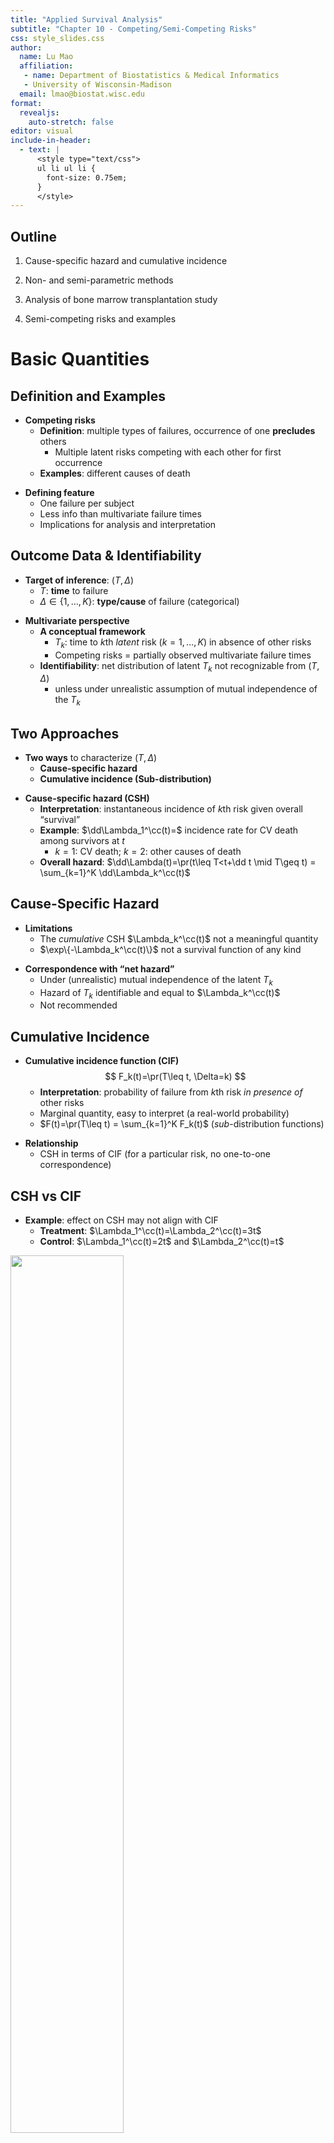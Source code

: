 ```yaml
---
title: "Applied Survival Analysis"
subtitle: "Chapter 10 - Competing/Semi-Competing Risks"
css: style_slides.css
author:
  name: Lu Mao
  affiliation: 
   - name: Department of Biostatistics & Medical Informatics
   - University of Wisconsin-Madison
  email: lmao@biostat.wisc.edu
format: 
  revealjs:
    auto-stretch: false
editor: visual
include-in-header:
  - text: |
      <style type="text/css">
      ul li ul li {
        font-size: 0.75em;
      }
      </style>
---
```


## Outline

::: incremental
1.  Cause-specific hazard and cumulative incidence

2.  Non- and semi-parametric methods

3.  Analysis of bone marrow transplantation study

4.  Semi-competing risks and examples
:::

$$\newcommand{\d}{{\rm d}}$$ $$\newcommand{\T}{{\rm T}}$$ $$\newcommand{\dd}{{\rm d}}$$ $$\newcommand{\cc}{{\rm c}}$$ $$\newcommand{\pr}{{\rm pr}}$$ $$\newcommand{\var}{{\rm var}}$$ $$\newcommand{\se}{{\rm se}}$$ $$\newcommand{\indep}{\perp \!\!\! \perp}$$ $$\newcommand{\Pn}{n^{-1}\sum_{i=1}^n}$$

# Basic Quantities

## Definition and Examples

::: fragment
-   **Competing risks**
    -   **Definition**: multiple types of failures, occurrence of one **precludes** others
        -   Multiple latent risks competing with each other for first occurrence
    -   **Examples**: different causes of death
:::

::: fragment
-   **Defining feature**
    -   One failure per subject
    -   Less info than multivariate failure times
    -   Implications for analysis and interpretation
:::

## Outcome Data & Identifiability

::: fragment
-   **Target of inference**: $(T, \Delta)$
    -   $T$: **time** to failure
    -   $\Delta \in \{1, \ldots, K\}$: **type/cause** of failure (categorical)
:::

::: fragment
-   **Multivariate perspective**
    -   **A conceptual framework** \begin{equation}\label{eq:cmpr:mult}
        T=\min(T_1,\ldots, T_K) \hspace{1mm}\mbox{ and } \hspace{1mm}\Delta=\arg\min_{k=1,\ldots, K} T_k
        \end{equation}
        -   $T_k$: time to $k$th *latent* risk $(k=1,\ldots, K)$ in absence of other risks
        -   Competing risks $=$ partially observed multivariate failure times
    -   **Identifiability**: net distribution of latent $T_k$ not recognizable from $(T, \Delta)$
        -   unless under unrealistic assumption of mutual independence of the $T_k$
:::

## Two Approaches

::: fragment
-   **Two ways** to characterize $(T, \Delta)$
    -   **Cause-specific hazard**
    -   **Cumulative incidence (Sub-distribution)**
:::

::: fragment
-   **Cause-specific hazard (CSH)** \begin{equation}\label{eq:cmpr:cs_hazard}
        \dd\Lambda_k^\cc(t)=\pr(t\leq T<t+\dd t, \Delta=k\mid T\geq t)
        \end{equation}
    -   **Interpretation**: instantaneous incidence of $k$th risk given overall "survival"
    -   **Example**: $\dd\Lambda_1^\cc(t)=$ incidence rate for CV death among survivors at $t$
        -   $k =1$: CV death; $k =2$: other causes of death
    -   **Overall hazard**: $\dd\Lambda(t)=\pr(t\leq T<t+\dd t \mid T\geq t) = \sum_{k=1}^K \dd\Lambda_k^\cc(t)$
:::

## Cause-Specific Hazard

::: fragment
-   **Limitations**
    -   The *cumulative* CSH $\Lambda_k^\cc(t)$ not a meaningful quantity
    -   $\exp\{-\Lambda_k^\cc(t)\}$ not a survival function of any kind
:::

::: fragment
-   **Correspondence with "net hazard"**
    -   Under (unrealistic) mutual independence of the latent $T_k$
    -   Hazard of $T_k$ identifiable and equal to $\Lambda_k^\cc(t)$
    -   Not recommended
:::

## Cumulative Incidence

::: fragment
-   **Cumulative incidence function (CIF)** $$
        F_k(t)=\pr(T\leq t, \Delta=k)
        $$
    -   **Interpretation**: probability of failure from $k$th risk *in presence of* other risks
    -   Marginal quantity, easy to interpret (a real-world probability)
    -   $F(t)=\pr(T\leq t) = \sum_{k=1}^K F_k(t)$ (*sub*-distribution functions)
:::

::: fragment
-   **Relationship**
    -   CSH in terms of CIF (for a particular risk, no one-to-one correspondence) \begin{equation}\label{eq:cmpr:correspond}
        \dd\Lambda_k^\cc(t)=\frac{\dd F_k(t)}{1-\sum_{l=1}^K F_l(t-)}
        \end{equation}
:::

## CSH vs CIF

::: fragment
-   **Example**: effect on CSH may not align with CIF
    -   **Treatment**: $\Lambda_1^\cc(t)=\Lambda_2^\cc(t)=3t$
    -   **Control**: $\Lambda_1^\cc(t)=2t$ and $\Lambda_2^\cc(t)=t$
:::

::: fragment
![](images/cmpr_compare.png){fig-align="center" width="60%"}
:::

## Comparison of Functions

-   **CSH vs net hazard vs CIF**

![](images/cmpr_functions.png){fig-align="center" width="90%"}

# Methods for Competing Risks

## Observed Data

::: incremental
-   **A random** $n$-sample $$(X_i, \delta_i, Z_i), \,\,\, i=1,\ldots, n$$
    -   $X=T\wedge C$
    -   $\delta=\Delta I(T\leq C)$ (0: censored; $k$: observed $k$th risk, $k=1,\ldots, K$)
    -   $C$: independent censoring time
    -   $Z$: covariates
    -   $N_{ki}(t)=I(X_i\leq t, \delta_i=k)$: *Observed* counting process for $k$th risk
:::

## Cause-Specific Hazard Models (I)

::: fragment
-   **Proportional cause-specific hazards** \begin{equation}\label{eq:cmpr:ph_csh}
    \pr(t\leq T<t+\dd t, \Delta=k\mid T\geq t, Z)=\exp(\beta_k^\T Z)\dd\Lambda_{k0}(t)
    \end{equation}
    -   A model on "survivors" (those who have not failed from any risk)
    -   $\beta_k$: log-hazard ratios for $k$th risk in survivors
:::

::: fragment
-   **Estimation**
    -   **Partial likelihood score** for $k$th risk $$
          U_{nk}(\beta_k)=\Pn\int_0^\infty\left\{Z_i-\frac{\sum_{j=1}^n I(X_j\geq t)Z_j\exp(\beta_k^\T Z_j)}{\sum_{j=1}^n I(X_j\geq t)\exp(\beta_k^\T Z_j)}\right\}\dd N_{ki}(t)
        $$
        -   Essentially treating non-$k$ risks as censoring
        -   Easy to implement in `survival::coxph()` (`status == k`)
:::

## Cause-Specific Hazard Models (II)

::: fragment
-   **Under (unrealistic) independence of the latent** $T_k$
    -   Proportional cause-specific hazards $\Longleftrightarrow$ proportional net hazards
    -   Frailty to relax independence
    -   Not recommended
        -   Non-identifiability
        -   Non-interpretability
:::

::: fragment
-   **Log-rank test**
    -   Risk-specific log-rank statisic with other risks treated as censoring
    -   "Kaplan-Meier" doesn't work $\to$ estimand $\exp\{-\Lambda_k^\cc(t)\}$ is non-quantity
    -   Competing-risks equivalent of KM is Gray (1988) estimator of $F_k(t)$
:::

## CIF: Nonparametric Estimation

::: fragment
-   **Decomposition of** $F_k(t)$ \begin{equation*}
        \dd F_k(t)=S(t-)\dd\Lambda_k^\cc(t)
    \end{equation*}

    -   $S(t-)=\pr(T\geq t)$: By KM estimator $\hat S(t-)$ for overall failure

    -   $\dd\Lambda_k^\cc(t)$: By Nelsen-Aalen estimator (non-$k$ risks as censoring) $$
          \dd\hat\Lambda_k^\cc(t)=\frac{\sum_{i=1}^n\dd N_{ki}(t)}{\sum_{i=1}^n I(X_i\geq t)}
          $$
:::

::: fragment
-   **Gray estimator** \begin{equation*}
        \hat F_k(t)=\int_0^t \hat S(u-)\dd\hat \Lambda_k^\cc(u)
    \end{equation*}
:::

## CIF: Sub-Distribution Hazard

::: incremental
-   **Sub-distribution hazard (SDH)** \begin{equation}\label{eq:cmpr:sdh}
        \dd\Lambda_k(t)=\pr(t\leq T_k^*<t+\dd t\mid T_k^*\geq t)
        \end{equation}
    -   Time to $k$th risk *in presence of* other risks $$
        T_k^*=T\cdot I(\Delta=k)+\infty\cdot I(\Delta\neq k)
        $$
        -   $F_k(t)=\pr(T_k^*\leq t)$
    -   **Interpretation**: incidence of $k$th risk given not failing from it
    -   Easier to work with hazard-like functions (unbounded)
    -   **Correspondence with CIF** \begin{equation}\label{eq:cmpr:subdist}
        F_k(t)=1-\exp\{-\Lambda_k(t)\}
        \end{equation}
    -   **Model/test on SDH** $\Longleftrightarrow$ Model/test on CIF
:::

## CIF: Gray's Test

::: fragment
-   **Discrete version** ($k$th risk) $$
    \dd\Lambda_k(t)=\frac{\dd F_k(t)}{1-F_k(t-)}
    $$
:::

::: fragment
-   **Log-rank-type test**
    -   Testing $H_0: F_{k1}(t)=F_{k0}(t)$ \begin{equation}\label{eq:cmpr:gray_tests}
        \int_0^\infty W_k(t)\big\{\dd\hat\Lambda_{k1}(t)-\dd\hat\Lambda_{k0}(t)\big\}
        \end{equation}
    -   $\hat\Lambda_{ka}(t)$: Gray's CIF plug-in estimator for SDH in group $a$ $(a=1, 0)$
    -   $W_k(t)$: Weight function
    -   **Extensions**: multi-group, stratification, etc.
:::

## CIF: Fine-Gray Regression

::: fragment
-   **Proportional sub-distribution hazards** (Fine and Gray, 1999) \begin{equation}\label{eq:cmpr:fg}
     \pr(t\leq T_k^*<t+\dd t\mid T_k^*\geq t, Z)=\exp(\beta_k^\T Z)\dd\Lambda_{k0}(t)
      \end{equation}
    -   $\beta_k$: **log-hazard ratios** for $k$th risk in entire population (under other risks)
    -   **Estimation and inference**: partial-likelihood score with IPCW to address dependent censoring by other risks
:::

::: fragment
-   **Target populations**
    -   **Cause-specific hazard**: survivors
    -   **Sub-distribution hazard**: all, including those who have failed from other causes
:::

## Software: `cmprk::cuminc()`

:::: fragment
-   **Basic syntax for Gray's estimator & test**

::: big-code
```r
#| eval: false
#| echo: true
obj <- cuminc(ftime, fstatus, group, strata, rho = 0)
```
:::

-   **Input**
    -   `(ftime, fstatus)`: $(X, \delta)$
    -   `group`: group variable (optional); `strata`: strata variable (optional)
    -   `rho`: $\rho$ in weight $W_k(t)=\{1 - \hat F_k(t)\}^\rho$ (HF $G^\rho$ family)
-   **Output**: a list
    -   `obj$Tests`: tests results on each risk
    -   `obj$"a k"`: CIF estimates for $k$th risk in group $a$
        -   `time`: $t$; `est`: $\hat F_k(t)$; `var`: $\hat\var\{\hat F_k(t)\}$
::::

## Software: `cmprk::crr()` (I)

:::: fragment
-   **Basic syntax for Fine-Gray model**

::: big-code
```r
#| eval: false
#| echo: true
obj <- crr(ftime, fstatus, cov1, failcode = k)
```
:::

-   **Input**
    -   `(ftime, fstatus)`: $(X, \delta)$; `cov1`: $Z$
    -   `failcode = k`: models $k$th risk
::::

::: fragment
-   **Output**: a list of class `crr`
    -   `obj$coef`: $\hat\beta_k$; `obj$var`: $\hat\var(\hat\beta_k)$
    -   `obj$uftime`: $t$; `obj$bfitj`: $\dd\hat\Lambda_{k0}(t)$
:::

## Software: `cmprk::crr()` (II)

::: fragment
-   **Prediction of CIF by Fine-Gray model**
    -   `obj`: a `crr` object for fit model
    -   `z`: new covariate data
:::

:::: fragment
::: big-code
```r
#| eval: false
#| echo: true
#| code-line-numbers: 1-2|4-11
# --- Method 1: use predict.crr() 
obj_pred <- predict(obj, z)

# --- Method 2: manual calculation
beta <- obj$coef
Lambda <- cumsum(obj$bfitj)
time <- obj$uftime
## Calculate CIF based on FG model
cif <- 1- exp(- exp(sum(beta * z)) * Lambda)
## Same as obj_pred from Method 1
obj_pred <- cbind(time, cif)
```
:::
::::

## Software: `tidycmprk` Package (I)

::: fragment
-   **Tidy competing risks analysis**
    -   Wraps around `cmprk` functions
    -   Formula-based interface $+$ Tidy output
    -   Integrated with `ggsurvfit` and `gtsummary`
-   **Main functions**
    -   **Nonparametric analysis**
        -   `tidycmprsk::cuminc()`: model fitting
        -   `tidycmprsk::tbl_cuminc()`: tabulation of CIF estimates
        -   `ggsurvfit::ggcuminc()`: plotting of CIF estimates
    -   **Fine-Gray regression**
        -   `tidycmprsk::crr()`: model fitting
        -   `gtsummary::tbl_regression()`: regression table
:::

## Software: `tidycmprk` Package (II)

::: fragment
-   **Sample code**

```r
#| eval: false
#| echo: true
#| code-line-numbers: 1-2|3-8|9-10|12-13|15-16
# Compute and test on cumulative incidence function (CIF) -------------------
obj_cif <- tidycmprsk::cuminc(Surv(time, status) ~ group, data = df)
# Tabulate CIF estimates with 95% CI at specific times
tbl_surv <- tidycmprsk::tbl_cuminc(
    x = obj_cif,                     # Provide fitted object
    times = seq(12, 120, by = 36),   # Time points for CIF
    outcomes = c("1", "2"),          # Specify risks to include
) 
# Create group-specific CIF plot
ggcuminc(obj_cif, outcome = c("1", "2"))  # Specify risks to include

# Fine-Gray regression for risk "k" -----------------------------------------
obj_fg <- tidycmprsk::crr(Surv(time, status) ~ covariates, 
                           data = df, failcode = "k")
# Tabulate regression results
tbl <- tbl_regression(obj_fg, exponentiate = TRUE)
```
:::

# Bone Marrow Transplant Study

## Study Information

::: fragment
-   **Population**
    -   864 multiple-myeloma patients undergoing allo-HCT cell transplantation
-   **Endpoints**: time from surgery to
    -   **Treatment-related mortality** (TRM; death in remission)
    -   **Relapse of leukemia**
-   **Risk factors**
    -   Cohort indicator (years 1995–2000 or 2001–2005)
    -   Type of donor (unrelated or HLA-identical sibling)
    -   History of a prior transplant
    -   Time from diagnosis to transplantation (\<24 months, or ≥ 24 months)
:::

## Study Data

::: fragment
-   **Data format**

```r
#| eval: false
#| echo: true
head(cibmtr)
#>    time status cohort donor hist wait
#> 1 0.010      2      1     1    1    1
#> 2 0.066      2      1     1    1    0
#> 3 0.099      1      1     1    1    1
#> ...
```

![](images/cmpr_cibmtr.png){fig-align="center" width="75%"}
:::

## CIF by Donor Type (I)

::: fragment
-   **Estimation/testing by donor type**

```r
#| eval: false
#| echo: true
#| code-line-numbers: 1-7|9-16
obj_cif <- tidycmprsk::cuminc(Surv(time, status) ~ donor, data = df)
obj_cif # Print results
#> ...
#> • Tests
#> outcome   statistic   df     p.value    
#> Relapse   17.3        1.00   <0.001     
#> TRM       12.3        1.00   <0.001

# Summarize CIF estimates at specific times 
tbl_surv <- tbl_cuminc(
    x = obj_cif,                     # Provide the fitted object
    times = seq(12, 120, by = 36),   # Time points for CIF
    outcomes = c("Relapse", "TRM"),  # Specify risks to include
    label_header = "{time} months"   # Column label format
) 
tbl_surv
```
:::

## CIF by Donor Type (II)

::: fragment
-   **Table created by `tbl_cuminc()`**

![](images/cmpr_bm_cif_tbl.png){fig-align="center" width="90%"}
:::

## CIF by Donor Type (III)

::: fragment
-   **Graphics**

```r
#| eval: false
#| echo: true
obj_cif |> ggcuminc(outcome = c("Relapse", "TRM")) # + ggplot2 formatting
```
:::

::: fragment
![](images/cmpr_bm_cif.png){fig-align="center" width="70%"}
:::

## Regression Analysis

::: fragment
-   Semiparametric regression
    -   Proportional cause-specific hazard
    -   Proportional sub-distribution hazard (FG)

```r
#| eval: false
#| echo: true
# Change k
k <- 1
#--- proportional cause-specific hazards -----------------------------
obj.cs <- coxph(Surv(time, status == k) ~ cohort + donor + hist + wait,
                data = cibmtr)

#--- Fine and Gray --------------------------------------------------
obj.fg <- crr(cibmtr$time, cibmtr$status, cibmtr[, 3:6], failcode = k)

```
:::

## Regression Results

::: fragment
-   **Differential effects of prior surgery**
    -   **Relapse**: increases risk by $42\%$
    -   **TRM**: decreases risk by $1-0.63 = 37\%$ ![](images/cmpr_bm_reg.png){fig-align="center" width="80%"}
:::

# Semi-Competing Risks

## Definition and Examples

::: fragment
-   **Semi-competing risks**
    -   **Terminal event** (competing): death
    -   **Non-terminal events** (non-competing): hospitalization, relapse, etc.
:::

::: fragment
-   **Examples**
    -   Death + relapse of cancer (German breast cancer study)
    -   Death terminates nonfatal event but not *vice versa*
:::

::: fragment
-   **Methods**
    -   **Marginal**: cumulative incidence/frequency
    -   **Frailty** (Ch. 8); **Multistate** (Ch. 12); **Composite** (Ch. 13)
:::

## Data and Identifiability

:::::: columns
::::: fragment
::: {.column width="55%"}
-   **Target of inference**: $(T, D)$
    -   $T$: time to nonfatal event
    -   $D$: time to death
    -   **Joint distribution** $$H(s, t)=\pr(D>s, T>t)$$
    -   **Identifiable region**: $\{(s, t):0\leq t\leq s<\infty\}$
        -   Possible nonfatal $\to$ death, not *vice versa*
:::

::: {.column width="45%"}
![](images/cmpr_wedge.png){fig-align="center" width="100%"}
:::
:::::
::::::

## Bivariate Analysis

::: fragment
-   **Marginal models**
    -   **Death**: univariate event (KM, log-rank, Cox)
    -   **Nonfatal event**
        -   Cause-specific risk (treating death as censoring)
        -   cumulative incidence (Gray, FG)
:::

::: fragment
-   **German breast cancer study**
    -   **Nonfatal event**: relapse of cancer (`status == 1`)
    -   **Death**: overall mortality (`status == 2`)

```r
#| eval: false
#| echo: true
gbc <- read.table("Data//German Breast Cancer Study//gbc.txt") |>
   mutate(age40 = (age > 40) + 0) # create age40: I(age > 40)
```
:::

## Bivariate Analysis - GBC Example (I)

::: fragment
-   **Data**

```r
#| eval: false
#| echo: true
gbc
#    id      time status hormone age meno size grade nodes prog estrg age40
# 1   1 43.836066      1       1  38    1   18     3     5 1.41  1.05     0
# 2   1 74.819672      0       1  38    1   18     3     5 1.41  1.05     0
# 5   3 41.934426      1       1  47    1   30     2     1 4.22  0.89     1
# 6   3 47.737705      2       1  47    1   30     2     1 4.22  0.89     1
```
:::

::: fragment
-   **Analysis**
    -   **Death** (subset to `status != 1`)
        -   Standard Cox: `coxph(Surv(time, status == 2) ~ covariates)`
    -   **Relapse** (subset to first row for each `id`)
        -   Cause-specific hazard: `coxph(Surv(time, status == 1) ~ covariates)`
        -   Sub-distribution hazard: `tidycmprk::crr(Surv(time, status) ~ covariates, failcode = "1")`
:::

## Bivariate Analysis - GBC Example (II)

::: fragment
-   **Regression results**
    -   **Relapse**: cause-specific $\approx$ sub-distribution---few deaths (21) before relapse
    -   **Age effect**: driven by relapse ![](images/cmpr_gbc_reg.png){fig-align="center" width="75%"}
:::

## Recurrent Events

::: fragment
-   **Outcome data**: $\{N^*(\cdot), D\}$
    -   $N^*(t)$: number of recurrent events in presence of death
        -   Repeated tumor occurrences/hospitalizations before death ($\dd N^*(t)\equiv 0$ for $t>D$)
    -   Treating $D$ as censoring (AG/LWYY) $\to$ cause-specific event rate $$E\{\dd N^*(t)\mid D\geq t\}$$
        -   Incidence rate in survivors
:::

::: fragment
-   **Cumulative frequency**
    -   Mean function in overall population, dead or alive $$
        \mu(t)=E\{N^*(t)\}
        $$
    -   Extension of cumulative incidence
:::

## Marginal Approaches

::: fragment
-   **Methods for cumulative frequency**
    -   Gray-type nonparametric estimator/test (Ghosh and Lin, 2000)
    -   Proportional CF model (Fine-Gray-type) (Ghosh and Lin, 2002) \begin{equation}\label{eq:cmpr:pcf}
        E\{N^*(t)\mid Z\}=\exp(\beta^\T Z)\mu_0(t)
        \end{equation}
    -   Higher death rate can reduce CF
:::

::: fragment
-   **Joint analysis with mortality**
    -   Ghosh-Lin for recurrent events $+$ Cox/log-rank for death
    -   $\chi^2$ test with 2 d.f.
:::

::: fragment
-   **Alternative:** shared-frailty models
:::

## Software: `rccf2::rccf()`

:::: fragment
-   **Two-sample estimation/testing of CF**

::: big-code
```r
#| eval: false
#| echo: true
devtools::install_github("lmaowisc/rccf2")
library(rccf2) # Load package
obj <- rccf(id, time, status, trt) # Fit model
```
:::

-   **Input**
    -   `id`: subject ID; `trt`: binary treatment group
    -   `time`: event time; `status`: event status (1: nonfatal; 2: death; 0: censoring)
::::

::: fragment
-   **Output**
    -   `obj$u1`, `obj$u2`: Estimates of group-specific $\mu(t)$ as a function of $t$ (`obj$t`).
    -   `obj$pLR`, `obj$pD`, `obj$pjnt`: $p$-values for tests on $\mu(t)$, death, and jointly
:::

## Example: Bladder Tumor Study (I)

::: fragment
-   **Bladder cancer trial** (Byar, 1980)
    -   **Treatment groups**: thiotepa ($n=38$) vs placebo ($n=48$)
    -   **Endpoints**: tumor recurrences and death ![](images/cmpr_bladder_df.png){fig-align="center" width="70%"}
:::

## Example: Bladder Tumor Study (II)

::: fragment
-   **Survival and cumulative frequency**
    -   Joint $\chi_2^2$ test: $p$-value 0.184 ![](images/cmpr_bladder.png){fig-align="center" width="70%"}
:::

# Conclusion

## Notes

-   **Fine--Gray regression**

    -   **Model diagnostics**: R package `crskdiag`
    -   **Proportional sub-distribution odds model** (Eriksson et al., 2015)

    ```r
    #| eval: false
    #| echo: true
    library(timereg)
    # Fit a proportional sub-distribution odds model for the kth risk
    obj_po <- prop.odds.subdist(Event(time, status) ˜ covariates, cause = k)
    ```

    -   **Interval-censored competing risks** (Mao et al., 2018)

-   **Semi-competing risks**

    -   Term coined by Fine, Jiang, and Chappell (2001)
    -   Multivariate (here), multistate (Chapter 12), and composite (Chapter 13)
    -   Nonfatal event as *mediator* of treatment effect on death (Huang, 2021, 2022)

## Summary

-   **Competing risks**
    -   **Cause-specific hazard**: conditional failure rate on survivors
        -   `coxph(Surv(time, status == k) ~ covariates)`
    -   **Cumulative incidence**: marginal failure probability under other risks
        -   **Gray's estimator/test** `cmprk::cuminc(ftime, fstatus, group, strata, rho = 0)`
        -   **Fine-Gray model** `cmprk::crr(ftime, fstatus, cov1, failcode = k)`
        -   **Tidy tables and graphics**: `tidycmprk` package
-   **Recurrent events in presence of death**
    -   **Ghosh-Lin methods**
        -   **Nonparametric**: `rccf2::rccf(id, time, status, trt)`
        -   **Proportional CF model**: R packages `mets` and `reReg`
